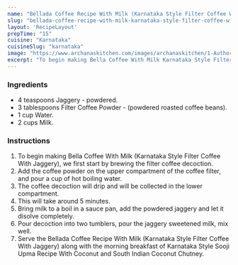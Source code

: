 ---
name: "Bellada Coffee Recipe With Milk (Karnataka Style Filter Coffee With Jaggery)"
slug: "bellada-coffee-recipe-with-milk-karnataka-style-filter-coffee-with-jaggery"
layout: 'RecipeLayout'
prepTime: "15"
cuisine: "Karnataka"
cuisineSlug: "karnataka"
image: "https://www.archanaskitchen.com/images/archanaskitchen/1-Author/nithya.anantham/Bella_Coffee_With_Milk_Karnataka_Style_Filter_Coffee_With_Jaggery.jpg"
excerpt: "To begin making Bella Coffee With Milk Karnataka Style Filter Coffee With Jaggery, we first start by brewing the filter coffee decoction"
---

### Ingredients

- 4 teaspoons Jaggery - powdered.
- 3 tablespoons Filter Coffee Powder - (powdered roasted coffee beans).
- 1 cup Water.
- 2 cups Milk.

### Instructions

1. To begin making Bella Coffee With Milk (Karnataka Style Filter Coffee With Jaggery), we first start by brewing the filter coffee decoction.
1. Add the coffee powder on the upper compartment of the coffee filter, and pour a cup of hot boiling water.
1. The coffee decoction will drip and will be collected in the lower compartment.
1. This will take around 5 minutes.
1. Bring milk to a boil in a sauce pan, add the powdered jaggery and let it disolve completely.
1. Pour decoction into two tumblers, pour the jaggery sweetened milk, mix well.
1. Serve the Bellada Coffee Recipe With Milk (Karnataka Style Filter Coffee With Jaggery) along with the morning breakfast of Karnataka Style Sooji Upma Recipe With Coconut and South Indian Coconut Chutney.
